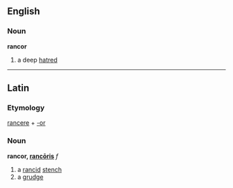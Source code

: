 ==English==
===Noun===
'''rancor'''

#a deep [[hatred]]
----
==Latin==
===Etymology===
[[rancere]] + [[-or]]
===Noun===
'''rancor, [[Wiktionary Appendix:Latin third declension|rancōris]]''' ''f''

#a [[rancid]] [[stench]]
#a [[grudge]]